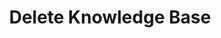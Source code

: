 ---
title: "Delete Knowledge Base"
sidebarTitle: "Delete Knowledge Base"
description: "Permanently delete a knowledge base and all its data"
openapi: "DELETE /knowledgebase/{kb_id}"
icon: "trash"
---